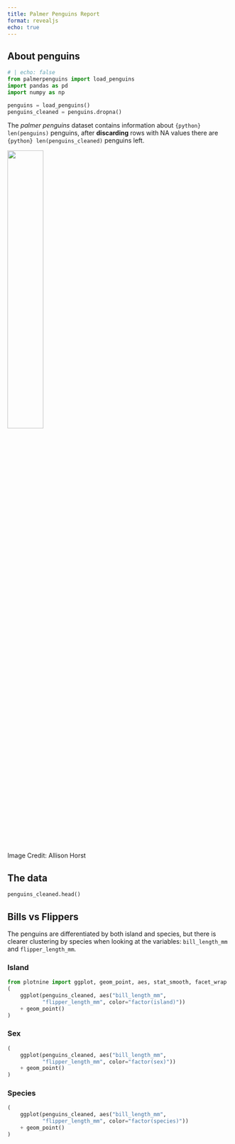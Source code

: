 ```yaml
---
title: Palmer Penguins Report
format: revealjs
echo: true
---
```


## About penguins

```python
# | echo: false
from palmerpenguins import load_penguins
import pandas as pd
import numpy as np

penguins = load_penguins()
penguins_cleaned = penguins.dropna()
```

The *palmer penguins* dataset contains information about `{python} len(penguins)` penguins, after **discarding** rows with NA values there are `{python} len(penguins_cleaned)` penguins left.

<img src='palmer-penguins_by-allison-horst.png' width='40%'/>

Image Credit: Allison Horst

## The data

```python
penguins_cleaned.head()
```

## Bills vs Flippers

The penguins are differentiated by both island and species, but there is clearer clustering by species when looking at the variables: `bill_length_mm` and `flipper_length_mm`.

::: {.panel-tabset}

### Island

```python
from plotnine import ggplot, geom_point, aes, stat_smooth, facet_wrap
(
    ggplot(penguins_cleaned, aes("bill_length_mm",
           "flipper_length_mm", color="factor(island)"))
    + geom_point()
)
```

### Sex

```python
(
    ggplot(penguins_cleaned, aes("bill_length_mm",
           "flipper_length_mm", color="factor(sex)"))
    + geom_point()
)
```

### Species

```python
(
    ggplot(penguins_cleaned, aes("bill_length_mm",
           "flipper_length_mm", color="factor(species)"))
    + geom_point()
)
```

:::
